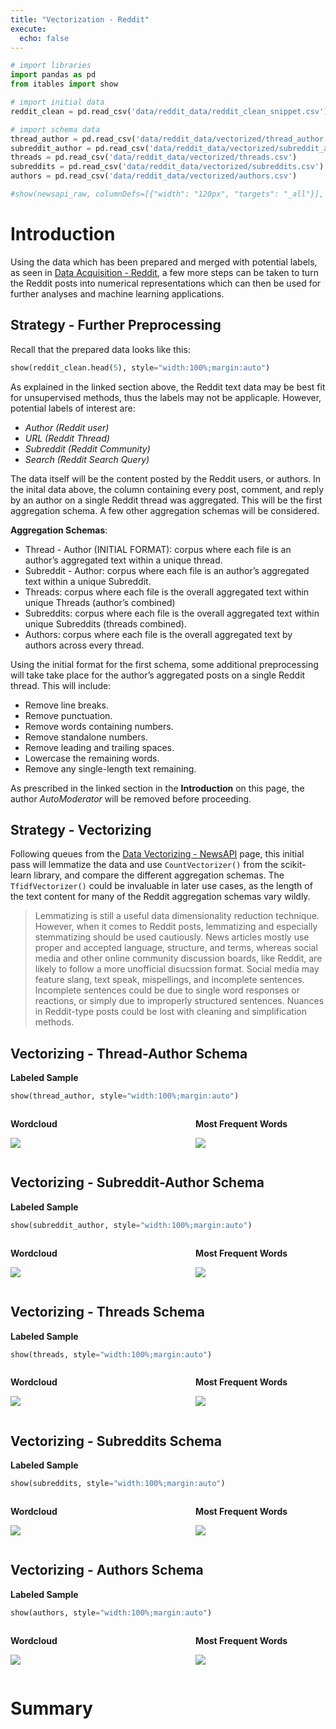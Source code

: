 ```yaml
---
title: "Vectorization - Reddit"
execute:
  echo: false
---
```


```python
# import libraries
import pandas as pd
from itables import show

# import initial data
reddit_clean = pd.read_csv('data/reddit_data/reddit_clean_snippet.csv')

# import schema data
thread_author = pd.read_csv('data/reddit_data/vectorized/thread_author.csv')
subreddit_author = pd.read_csv('data/reddit_data/vectorized/subreddit_author.csv')
threads = pd.read_csv('data/reddit_data/vectorized/threads.csv')
subreddits = pd.read_csv('data/reddit_data/vectorized/subreddits.csv')
authors = pd.read_csv('data/reddit_data/vectorized/authors.csv')

#show(newsapi_raw, columnDefs=[{"width": "120px", "targets": "_all"}], autoWidth=False, classes="display")
```

# Introduction

Using the data which has been prepared and merged with potential labels, as seen in [Data Acquisition - Reddit](data_reddit.qmd), a few more steps can be taken to turn the Reddit posts into numerical representations which can then be used for further analyses and machine learning applications.

## Strategy - Further Preprocessing

Recall that the prepared data looks like this:

```python
show(reddit_clean.head(5), style="width:100%;margin:auto")
```

As explained in the linked section above, the Reddit text data may be best fit for unsupervised methods, thus the labels may not be applicaple. However, potential labels of interest are:

- *Author (Reddit user)*
- *URL (Reddit Thread)*
- *Subreddit (Reddit Community)*
- *Search (Reddit Search Query)*

The data itself will be the content posted by the Reddit users, or authors. In the inital data above, the column containing every post, comment, and reply by an author on a single Reddit thread was aggregated. This will be the first aggregation schema. A few other aggregation schemas will be considered.

**Aggregation Schemas**:

- Thread - Author (INITIAL FORMAT): corpus where each file is an author's aggregated text within a unique thread.
- Subreddit - Author: corpus where each file is an author's aggregated text within a unique Subreddit.
- Threads: corpus where each file is the overall aggregated text within unique Threads (author's combined)
- Subreddits: corpus where each file is the overall aggregated text within unique Subreddits (threads combined).
- Authors: corpus where each file is the overall aggregated text by authors across every thread.

Using the initial format for the first schema, some additional preprocessing will take take place for the author's aggregated posts on a single Reddit thread. This will include:

- Remove line breaks.
- Remove punctuation.
- Remove words containing numbers.
- Remove standalone numbers.
- Remove leading and trailing spaces.
- Lowercase the remaining words.
- Remove any single-length text remaining.

As prescribed in the linked section in the **Introduction** on this page, the author *AutoModerator* will be removed before proceeding.

## Strategy - Vectorizing

Following queues from the [Data Vectorizing - NewsAPI](vectorization_newsapi.qmd) page, this initial pass will lemmatize the data and use `CountVectorizer()` from the scikit-learn library, and compare the different aggregation schemas. The `TfidfVectorizer()` could be invaluable in later use cases, as the length of the text content for many of the Reddit aggregation schemas vary wildly.

> Lemmatizing is still a useful data dimensionality reduction technique. However, when it comes to Reddit posts, lemmatizing and especially stemmatizing should be used cautiously. News articles mostly use proper and accepted language, structure, and terms, whereas social media and other online community discussion boards, like Reddit, are likely to follow a more unofficial disucssion format. Social media may feature slang, text speak, mispellings, and incomplete sentences. Incomplete sentences could be due to single word responses or reactions, or simply due to improperly structured sentences. Nuances in Reddit-type posts could be lost with cleaning and simplification methods.

## Vectorizing - Thread-Author Schema

**Labeled Sample**

```python
show(thread_author, style="width:100%;margin:auto")
```

::: columns
::: {.column width=45%}
**Wordcloud**

![](images/reddit/vectorized/wc_thread_author.png)
:::

::: {.column width=10%}
:::

::: {.column width=45%}
**Most Frequent Words**

![](images/reddit/vectorized/most_frequent_words_thread_author.png)
:::
:::

## Vectorizing - Subreddit-Author Schema

**Labeled Sample**

```python
show(subreddit_author, style="width:100%;margin:auto")
```

::: columns
::: {.column width=45%}
**Wordcloud**

![](images/reddit/vectorized/wc_subreddit_author.png)
:::

::: {.column width=10%}
:::

::: {.column width=45%}
**Most Frequent Words**

![](images/reddit/vectorized/most_frequent_words_subreddit_author.png)
:::
:::

## Vectorizing - Threads Schema

**Labeled Sample**

```python
show(threads, style="width:100%;margin:auto")
```

::: columns
::: {.column width=45%}
**Wordcloud**

![](images/reddit/vectorized/wc_threads.png)
:::

::: {.column width=10%}
:::

::: {.column width=45%}
**Most Frequent Words**

![](images/reddit/vectorized/most_frequent_words_threads.png)
:::
:::

## Vectorizing - Subreddits Schema

**Labeled Sample**

```python
show(subreddits, style="width:100%;margin:auto")
```

::: columns
::: {.column width=45%}
**Wordcloud**

![](images/reddit/vectorized/wc_subreddits.png)
:::

::: {.column width=10%}
:::

::: {.column width=45%}
**Most Frequent Words**

![](images/reddit/vectorized/most_frequent_words_subreddits.png)
:::
:::

## Vectorizing - Authors Schema

**Labeled Sample**

```python
show(authors, style="width:100%;margin:auto")
```

::: columns
::: {.column width=45%}
**Wordcloud**

![](images/reddit/vectorized/wc_authors.png)
:::

::: {.column width=10%}
:::

::: {.column width=45%}
**Most Frequent Words**

![](images/reddit/vectorized/most_frequent_words_authors.png)
:::
:::

# Summary







